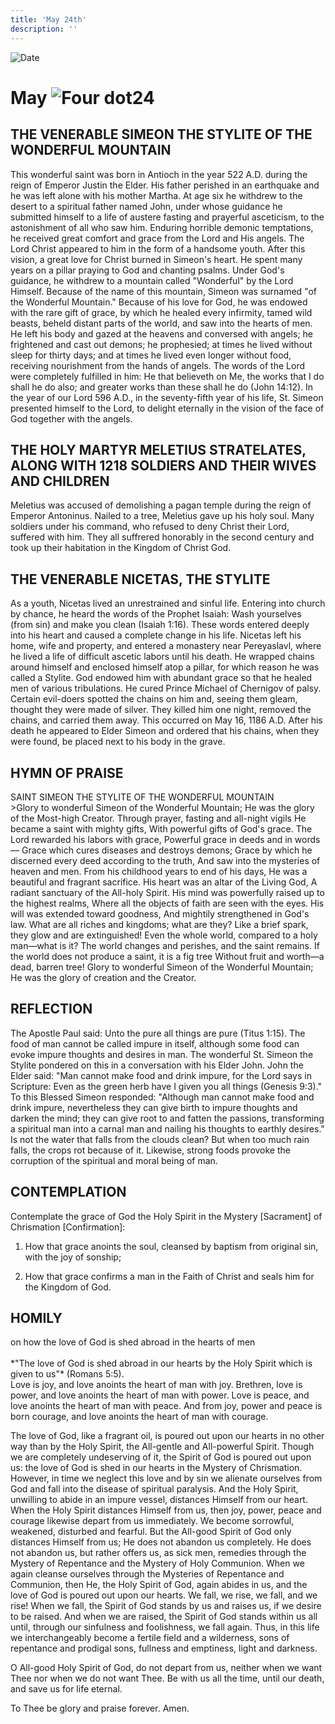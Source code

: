 ```yaml
---
title: 'May 24th'
description: ''
---
```


<RunningHead />
<Image src="/title-imprint.png" height={68} width={50} alt="Date" className="title-imprint"/>

# <div id="date">May <Image className="four-dot" src="/four-dot.png" height={15} width={15} alt="Four dot" />24</div>

## THE VENERABLE SIMEON THE STYLITE OF THE WONDERFUL MOUNTAIN

This wonderful saint was born in Antioch in the year 522 A.D. during the reign of Emperor Justin the Elder. His father perished in an earthquake and he was left alone with his mother Martha. At age six he withdrew to the desert to a spiritual father named John, under whose guidance he submitted himself to a life of austere fasting and prayerful asceticism, to the astonishment of all who saw him. Enduring horrible demonic temptations, he received great comfort and grace from the Lord and His angels. The Lord Christ appeared to him in the form of a handsome youth. After this vision, a great love for Christ burned in Simeon's heart. He spent many years on a pillar praying to God and chanting psalms. Under God's guidance, he withdrew to a mountain called "Wonderful" by the Lord Himself. Because of the name of this mountain, Simeon was surnamed "of the Wonderful Mountain." Because of his love for God, he was endowed with the rare gift of grace, by which he healed every infirmity, tamed wild beasts, beheld distant parts of the world, and saw into the hearts of men. He left his body and gazed at the heavens and conversed with angels; he frightened and cast out demons; he prophesied; at times he lived without sleep for thirty days; and at times he lived even longer without food, receiving nourishment from the hands of angels. The words of the Lord were completely fulfilled in him: He that believeth on Me, the works that I do shall he do also; and greater works than these shall he do (John 14:12). In the year of our Lord 596 A.D., in the seventy-fifth year of his life, St. Simeon presented himself to the Lord, to delight eternally in the vision of the face of God together with the angels.

## THE HOLY MARTYR MELETIUS STRATELATES, ALONG WITH 1218 SOLDIERS AND THEIR WIVES AND CHILDREN

Meletius was accused of demolishing a pagan temple during the reign of Emperor Antoninus. Nailed to a tree, Meletius gave up his holy soul. Many soldiers under his command, who refused to deny Christ their Lord, suffered with him. They all suffrered honorably in the second century and took up their habitation in the Kingdom of Christ God.

## THE VENERABLE NICETAS, THE STYLITE

As a youth, Nicetas lived an unrestrained and sinful life. Entering into church by chance, he heard the words of the Prophet Isaiah: Wash yourselves (from sin) and make you clean (Isaiah 1:16). These words entered deeply into his heart and caused a complete change in his life. Nicetas left his home, wife and property, and entered a monastery near Pereyaslavl, where he lived a life of difficult ascetic labors until his death. He wrapped chains around himself and enclosed himself atop a pillar, for which reason he was called a Stylite. God endowed him with abundant grace so that he healed men of various tribulations. He cured Prince Michael of Chernigov of palsy. Certain evil-doers spotted the chains on him and, seeing them gleam, thought they were made of silver. They killed him one night, removed the chains, and carried them away. This occurred on May 16, 1186 A.D. After his death he appeared to Elder Simeon and ordered that his chains, when they were found, be placed next to his body in the grave.


## HYMN OF PRAISE
<div style={{textAlign:'center', color:'crimson', fontWeight:'bold'}}>
SAINT SIMEON THE STYLITE OF THE WONDERFUL MOUNTAIN
</div>
>Glory to wonderful Simeon of the Wonderful Mountain;  
He was the glory of the Most-high Creator.  
Through prayer, fasting and all-night vigils  
He became a saint with mighty gifts,  
With powerful gifts of God's grace.  
The Lord rewarded his labors with grace,  
Powerful grace in deeds and in words—  
Grace which cures diseases and destroys demons;  
Grace by which he discerned every deed according to the truth,  
And saw into the mysteries of heaven and men.  
From his childhood years to end of his days,  
He was a beautiful and fragrant sacrifice.  
His heart was an altar of the Living God,  
A radiant sanctuary of the All-holy Spirit.  
His mind was powerfully raised up to the highest realms,  
Where all the objects of faith are seen with the eyes.  
His will was extended toward goodness,  
And mightily strengthened in God's law.  
What are all riches and kingdoms; what are they?  
Like a brief spark, they glow and are extinguished!  
Even the whole world, compared to a holy man—what is it?  
The world changes and perishes, and the saint remains.  
If the world does not produce a saint, it is a fig tree  
Without fruit and worth—a dead, barren tree!  
Glory to wonderful Simeon of the Wonderful Mountain;  
He was the glory of creation and the Creator.  


## REFLECTION

The Apostle Paul said: Unto the pure all things are pure (Titus 1:15). The food of man cannot be called impure in itself, although some food can evoke impure thoughts and desires in man. The wonderful St. Simeon the Stylite pondered on this in a conversation with his Elder John. John the Elder said: "Man cannot make food and drink impure, for the Lord says in Scripture: Even as the green herb have I given you all things (Genesis 9:3)." To this Blessed Simeon responded: "Although man cannot make food and drink impure, nevertheless they can give birth to impure thoughts and darken the mind; they can give root to and fatten the passions, transforming a spiritual man into a carnal man and nailing his thoughts to earthly desires." Is not the water that falls from the clouds clean? But when too much rain falls, the crops rot because of it. Likewise, strong foods provoke the corruption of the spiritual and moral being of man.


## CONTEMPLATION

Contemplate the grace of God the Holy Spirit in the Mystery [Sacrament] of Chrismation [Confirmation]:

1. How that grace anoints the soul, cleansed by baptism from original sin, with the joy of sonship;

2. How that grace confirms a man in the Faith of Christ and seals him for the Kingdom of God.


## HOMILY
<div style={{textAlign:'center', color:'crimson', fontWeight:'bold'}}>
on how the love of God is shed abroad in the hearts of men
</div><br />
<div style={{textAlign:'right'}}>
*"The love of God is shed abroad in our hearts by the Holy Spirit which is given to us"* (Romans 5:5).
</div>
Love is joy, and love anoints the heart of man with joy. Brethren, love is power, and love anoints the heart of man with power. Love is peace, and love anoints the heart of man with peace. And from joy, power and peace is born courage, and love anoints the heart of man with courage.

The love of God, like a fragrant oil, is poured out upon our hearts in no other way than by the Holy Spirit, the All-gentle and All-powerful Spirit. Though we are completely undeserving of it, the Spirit of God is poured out upon us: the love of God is shed in our hearts in the Mystery of Chrismation. However, in time we neglect this love and by sin we alienate ourselves from God and fall into the disease of spiritual paralysis. And the Holy Spirit, unwilling to abide in an impure vessel, distances Himself from our heart. When the Holy Spirit distances Himself from us, then joy, power, peace and courage likewise depart from us immediately. We become sorrowful, weakened, disturbed and fearful. But the All-good Spirit of God only distances Himself from us; He does not abandon us completely. He does not abandon us, but rather offers us, as sick men, remedies through the Mystery of Repentance and the Mystery of Holy Communion. When we again cleanse ourselves through the Mysteries of Repentance and Communion, then He, the Holy Spirit of God, again abides in us, and the love of God is poured out upon our hearts. We fall, we rise, we fall, and we rise! When we fall, the Spirit of God stands by us and raises us, if we desire to be raised. And when we are raised, the Spirit of God stands within us all until, through our sinfulness and foolishness, we fall again. Thus, in this life we interchangeably become a fertile field and a wilderness, sons of repentance and prodigal sons, fullness and emptiness, light and darkness.

O All-good Holy Spirit of God, do not depart from us, neither when we want Thee nor when we do not want Thee. Be with us all the time, until our death, and save us for life eternal.

To Thee be glory and praise forever. Amen.